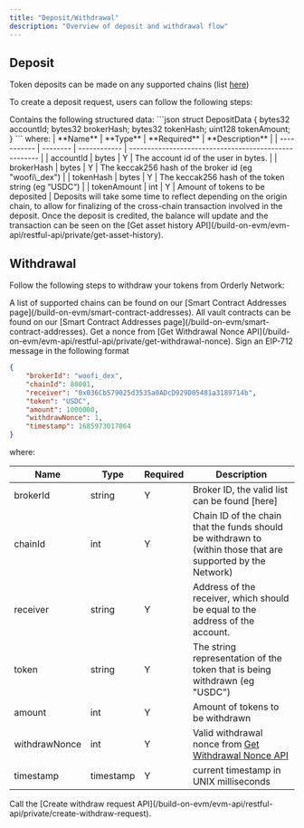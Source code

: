 ```yaml
---
title: "Deposit/Withdrawal"
description: "Overview of deposit and withdrawal flow"
---
```


## Deposit

Token deposits can be made on any supported chains (list [here](trade-on-orderly/supported-chains))

To create a deposit request, users can follow the following steps:

<Steps>
  <Step title="Approve spending of the token by the smart contract">
  </Step>
  <Step title="Call the `deposit` function of the smart contract">
    Contains the following structured data:
    ```json
    struct DepositData {
      bytes32 accountId;
      bytes32 brokerHash;
      bytes32 tokenHash;
      uint128 tokenAmount;
    }
    ```
    where:
| **Name**    | **Type** | **Required** | **Description**                                       |
| ----------- | -------- | ------------ | ----------------------------------------------------- |
| accountId   | bytes    | Y            | The account id of the user in bytes.                  |
| brokerHash  | bytes    | Y            | The keccak256 hash of the broker id (eg "woofi\_dex") |
| tokenHash   | bytes    | Y            | The keccak256 hash of the token string (eg “USDC“)    |
| tokenAmount | int      | Y            | Amount of tokens to be deposited                      |
  </Step>
</Steps>

<Note>
Deposits will take some time to reflect depending on the origin chain, to allow for finalizing of the cross-chain transaction involved in the deposit. Once the deposit is credited, the balance will update and the transaction can be seen on the [Get asset history API](/build-on-evm/evm-api/restful-api/private/get-asset-history).
</Note>

## Withdrawal

Follow the following steps to withdraw your tokens from Orderly Network:

<Steps>
  <Step title="Choose a valid chain to withdraw your funds to">
    A list of supported chains can be found on our [Smart Contract Addresses page](/build-on-evm/smart-contract-addresses).
  </Step>
  <Step title="Check if the chain has sufficient liquidity">
    All vault contracts can be found on our [Smart Contract Addresses page](/build-on-evm/smart-contract-addresses).
  </Step>
  <Step title="Obtain a withdrawal nonce">
    Get a nonce from [Get Withdrawal Nonce API](/build-on-evm/evm-api/restful-api/private/get-withdrawal-nonce).
  </Step>
  <Step title="Obtain a signature from EIP-712">
    Sign an EIP-712 message in the following format

```json
{
    "brokerId": "woofi_dex",
    "chainId": 80001,
    "receiver": "0x036Cb579025d3535a0ADcD929D05481a3189714b",
    "token": "USDC",
    "amount": 1000000,
    "withdrawNonce": 1,
    "timestamp": 1685973017064
}
```

where:

| **Name**      | **Type**  | **Required** | **Description**                                                                                              |
| ------------- | --------- | ------------ | ------------------------------------------------------------------------------------------------------------ |
| brokerId      | string    | Y            | Broker ID, the valid list can be found \[here\]                                                              |
| chainId       | int       | Y            | Chain ID of the chain that the funds should be withdrawn to (within those that are supported by the Network) |
| receiver      | string    | Y            | Address of the receiver, which should be equal to the address of the account.                                |
| token         | string    | Y            | The string representation of the token that is being withdrawn (eg "USDC")                                   |
| amount        | int       | Y            | Amount of tokens to be withdrawn                                                                             |
| withdrawNonce | int       | Y            | Valid withdrawal nonce from [Get Withdrawal Nonce API](/build-on-evm/evm-api/restful-api/private/get-withdrawal-nonce)                                                       |
| timestamp     | timestamp | Y            | current timestamp in UNIX milliseconds                                                                       |
  </Step>
  <Step title="Make a withdraw request">
    Call the [Create withdraw request API](/build-on-evm/evm-api/restful-api/private/create-withdraw-request).
  </Step>
</Steps>
